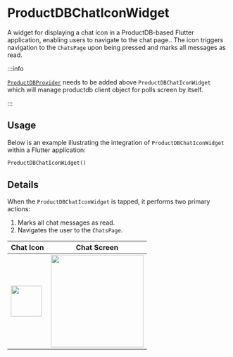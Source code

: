 # ProductDBChatIconWidget

A widget for displaying a chat icon in a ProductDB-based Flutter application, enabling users to navigate to the chat page.. The icon triggers navigation to the `ChatsPage` upon being pressed and marks all messages as read.

:::info

[`ProductDBProvider`](./productdb-provider.mdx) needs to be added above `ProductDBChatIconWidget` which will manage productdb client object for polls screen by itself.

:::

## Usage

Below is an example illustrating the integration of `ProductDBChatIconWidget` within a Flutter application:

```dart
ProductDBChatIconWidget()
```

## Details

When the `ProductDBChatIconWidget` is tapped, it performs two primary actions:

1. Marks all chat messages as read.
2. Navigates the user to the `ChatsPage`.

| Chat Icon | Chat Screen |
| --- | --- |
| <img src="/static/mobile/flutter/chat-icon-widget.png" width="70px"/> | <img src="/static/mobile/flutter/chat-screen.png" width="210"/> |

